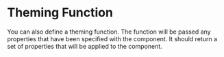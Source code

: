 
# Theming Function

You can also define a theming function.  The function will be passed any
properties that have been specified with the component. It should return
a set of properties that will be applied to the component.

<Example
  Component={Component}
  code={Source}
  highlightLines="24-25"
  expand
/>
